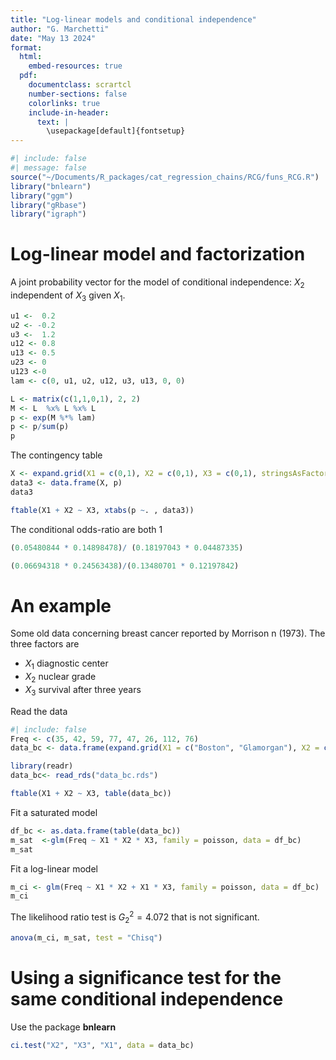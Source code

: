 ```yaml
---
title: "Log-linear models and conditional independence"
author: "G. Marchetti"
date: "May 13 2024"
format: 
  html:
    embed-resources: true
  pdf:
    documentclass: scrartcl
    number-sections: false
    colorlinks: true
    include-in-header: 
      text: | 
        \usepackage[default]{fontsetup} 
---
```


```{=tex}
\DeclareMathAlphabet{\mathcal}{OMS}{cmsy}{m}{n}
\setmathfont{NewCMMath-Regular.otf}
\newcommand{\ci}{\hspace{0.1em}\perp\hspace{-0.95em}\perp\, }
\renewcommand{\b}[1]{\boldsymbol{#1}}
```
```r
#| include: false
#| message: false
source("~/Documents/R_packages/cat_regression_chains/RCG/funs_RCG.R")
library("bnlearn") 
library("ggm")
library("gRbase")
library("igraph")
```


# Log-linear model and factorization

A joint probability vector for the model of conditional independence: $X_2$ independent of $X_3$ given $X_1$. 

```r
u1 <-  0.2
u2 <- -0.2
u3 <-  1.2
u12 <- 0.8
u13 <- 0.5
u23 <- 0
u123 <-0
lam <- c(0, u1, u2, u12, u3, u13, 0, 0)

L <- matrix(c(1,1,0,1), 2, 2)
M <- L  %x% L %x% L
p <- exp(M %*% lam)
p <- p/sum(p)
p
```
The contingency table
```r
X <- expand.grid(X1 = c(0,1), X2 = c(0,1), X3 = c(0,1), stringsAsFactors = TRUE)
data3 <- data.frame(X, p)
data3
```
```r
ftable(X1 + X2 ~ X3, xtabs(p ~. , data3))
```
The conditional odds-ratio are both 1
```r
(0.05480844 * 0.14898478)/ (0.18197043 * 0.04487335)
```
```r
(0.06694318 * 0.24563438)/(0.13480701 * 0.12197842)
```

# An example

Some old data concerning breast cancer reported by Morrison n (1973). The three factors are

- $X_1$ diagnostic center
- $X_2$ nuclear grade 
- $X_3$ survival after three years 


Read the data 

```r
#| include: false
Freq <- c(35, 42, 59, 77, 47, 26, 112, 76)
data_bc <- data.frame(expand.grid(X1 = c("Boston", "Glamorgan"), X2 = c("malignant", "benign"), X3 = c("died", "survived"), stringsAsFactors = TRUE), Freq)
```
```r
library(readr)
data_bc<- read_rds("data_bc.rds")

ftable(X1 + X2 ~ X3, table(data_bc))
```

Fit a saturated model 

```r
df_bc <- as.data.frame(table(data_bc))
m_sat  <-glm(Freq ~ X1 * X2 * X3, family = poisson, data = df_bc)
m_sat
```

Fit a log-linear model

```r
m_ci <- glm(Freq ~ X1 * X2 + X1 * X3, family = poisson, data = df_bc)
m_ci
```

The likelihood ratio test is $G^2_2 = 4.072$ that is not significant. 

```r
anova(m_ci, m_sat, test = "Chisq")
```

# Using a significance test for the same conditional independence

Use the package **bnlearn**

```r
ci.test("X2", "X3", "X1", data = data_bc)
```